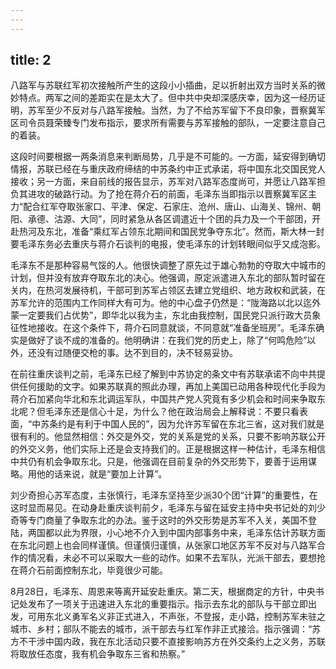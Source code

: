 ```yaml
---
---
---
```

title: 2
---






八路军与苏联红军初次接触所产生的这段小小插曲，足以折射出双方当时关系的微妙特点。两军之间的差距实在是太大了。但中共中央却深感庆幸，因为这一经历证明，苏军至少不反对与八路军接触。当然，为了不给苏军留下不良印象，晋察冀军区司令员聂荣臻专门发布指示，要求所有需要与苏军接触的部队，一定要注意自己的着装。

这段时间要根据一两条消息来判断局势，几乎是不可能的。一方面，延安得到确切情报，苏联已经在与重庆政府缔结的中苏条约中正式承诺，将中国东北交国民党人接收；另一方面，来自前线的报告显示，苏军对八路军态度尚可，并愿让八路军担负其进攻的破路行动。为了抢在蒋介石的前面，毛泽东当即指示以晋察冀军区主力“配合红军夺取张家口、平津、保定、石家庄、沧州、唐山、山海关、锦州、朝阳、承德、沽源、大同”，同时紧急从各区调遣近十个团的兵力及一个干部团，开赴热河及东北，准备“乘红军占领东北期间和国民党争夺东北”。然而，斯大林一封要毛泽东务必去重庆与蒋介石谈判的电报，使毛泽东的计划转眼间似乎又成泡影。

毛泽东不是那种容易气馁的人。他很快调整了原先过于雄心勃勃的夺取大中城市的计划，但并没有放弃夺取东北的决心。他强调，原定派遣进入东北的部队暂时留在关内，在热河发展待机，干部可到苏军占领区去建立党组织、地方政权和武装，在苏军允许的范围内工作同样大有可为。他的中心盘子仍然是：“陇海路以北以迄外蒙一定要我们占优势”，即华北以我为主，东北由我控制，国民党只派行政大员象征性地接收。在这个条件下，蒋介石同意就谈，不同意就“准备坐班房”。毛泽东确实是做好了谈不成的准备的。他明确讲：在我们党的历史上，除了“何鸣危险”以外，还没有过随便交枪的事。达不到目的，决不轻易妥协。

在前往重庆谈判之前，毛泽东已经了解到中苏协定的条文中有苏联承诺不向中共提供任何援助的文字。如果苏联真的照此办理，再加上美国已动用各种现代化手段为蒋介石加紧向华北和东北调运军队，中国共产党人究竟有多少机会和时间来争取东北呢？但毛泽东还是信心十足，为什么？他在政治局会上解释说：不要只看表面，“中苏条约是有利于中国人民的”，因为允许苏军留在东北三省，这对我们就是很有利的。他显然相信：外交是外交，党的关系是党的关系，只要不影响苏联公开的外交义务，他们实际上还是会支持我们的。正是根据这样一种估计，毛泽东相信中共仍有机会争取东北。只是，他强调在目前复杂的外交形势下，要善于运用谋略。用他的话来说，就是“要加上计算”。

刘少奇担心苏军态度，主张慎行，毛泽东坚持至少派30个团“计算”的重要性，在这时显而易见。在动身赴重庆谈判前夕，毛泽东与留在延安主持中央书记处的刘少奇等专门商量了争取东北的办法。鉴于这时的外交形势是苏军不入关，美国不登陆，两国都以此为界限，小心地不介入到中国内部事务中来，毛泽东估计苏联方面在东北问题上也会同样谨慎。但谨慎归谨慎，从张家口地区苏军不反对与八路军合作的情况看，未必不可以采取大一些的动作。如果不去军队，光派干部去，要想抢在蒋介石前面控制东北，毕竟很少可能。

8月28日，毛泽东、周恩来等离开延安赴重庆。第二天，根据商定的方针，中央书记处发布了一项关于迅速进入东北的重要指示。指示去东北的部队与干部立即出发，可用东北义勇军名义非正式进入，不声张，不登报，走小路，控制苏军未驻之城市、乡村；部队不能去的城市，派干部去与红军作非正式接洽。指示强调：“苏方不干涉中国内政，我在东北活动只要不直接影响苏方在外交条约上之义务，苏联将取放任态度，我有机会争取东三省和热察。”